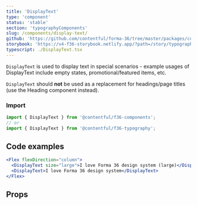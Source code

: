 ```yaml
---
title: 'DisplayText'
type: 'component'
status: 'stable'
section: 'typographyComponents'
slug: /components/display-text/
github: 'https://github.com/contentful/forma-36/tree/master/packages/components/typography/src'
storybook: 'https://v4-f36-storybook.netlify.app/?path=/story/typography-display-text--basic'
typescript: ./DisplayText.tsx
---
```


`DisplayText` is used to display text in special scenarios - example usages of DisplayText include empty states, promotional/featured items, etc.

`DisplayText` should **not** be used as a replacement for headings/page titles (use the Heading component instead).

### Import

```js static=true
import { DisplayText } from '@contentful/f36-components';
// or
import { DisplayText } from '@contentful/f36-typography';
```

## Code examples

```jsx
<Flex flexDirection="column">
  <DisplayText size="large">I love Forma 36 design system (large)</DisplayText>
  <DisplayText>I love Forma 36 design system</DisplayText>
</Flex>
```

## Props


<Props of="DisplayText" />
